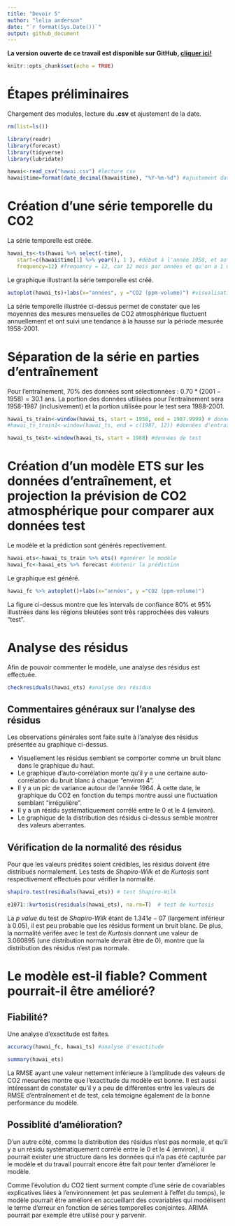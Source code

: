 ```yaml
---
title: "Devoir 5"
author: "lelia anderson"
date: "`r format(Sys.Date())`"
output: github_document
---
```


**La version ouverte de ce travail est disponible sur GitHub, [cliquer ici!](https://github.com/leliaanderson/GAE-7007.git)**

```r
knitr::opts_chunk$set(echo = TRUE)
```


# Étapes préliminaires
Chargement des modules, lecture du **.csv** et ajustement de la date.

```r
rm(list=ls())

library(readr)
library(forecast)
library(tidyverse)
library(lubridate)

hawai<-read_csv("hawai.csv") #lecture csv
hawai$time=format(date_decimal(hawai$time), "%Y-%m-%d") #ajustement date
```

# Création d'une série temporelle du CO2
La série temporelle est créée.

```r
hawai_ts<-ts(hawai %>% select(-time), 
   start=c(hawai$time[1] %>% year(), 1 ), #début à l'année 1958, et au 1er mois 
   frequency=12) #frequency = 12, car 12 mois par années et qu'on a 1 mesure par mois
```

Le graphique illustrant la série temporelle est créé.

```r
autoplot(hawai_ts)+labs(x="années", y ="CO2 (ppm-volume)") #visualisation générale
```

La série temporelle illustrée ci-dessus permet de constater que les moyennes des mesures mensuelles de CO2 atmosphérique fluctuent annuellement et ont suivi une tendance à la hausse sur la période mesurée 1958-2001.

# Séparation de la série en parties d'entraînement
Pour l'entraînement, 70% des données sont sélectionnées : $0.70*(2001−1958)=30.1$ ans. La portion des données utilisées pour l'entraînement sera 1958-1987 (inclusivement) et la portion utilisée pour le test sera 1988-2001.

```r
hawai_ts_train<-window(hawai_ts, start = 1958, end = 1987.9999) # données d'entraînement
#hawai_ts_train1<-window(hawai_ts, end = c(1987, 12)) #données d'entraînement, autre méthode

hawai_ts_test<-window(hawai_ts, start = 1988) #données de test
```

# Création d'un modèle ETS sur les données d'entraînement, et projection la prévision de CO2 atmosphérique pour comparer aux données test
Le modèle et la prédiction sont générés repectivement.
```r
hawai_ets<-hawai_ts_train %>% ets() #générer le modèle
hawai_fc<-hawai_ets %>% forecast #obtenir la prédiction
```

Le graphique est généré. 
```r
hawai_fc %>% autoplot()+labs(x="années", y ="CO2 (ppm-volume)")
```

La figure ci-dessus montre que les intervals de confiance 80% et 95% illustrées dans les régions bleutées sont très rapprochées des valeurs "test".

# Analyse des résidus
Afin de pouvoir commenter le modèle, une analyse des résidus est effectuée.

```r
checkresiduals(hawai_ets) #analyse des résidus
```


## Commentaires généraux sur l'analyse des résidus
Les observations générales sont faite suite à l'analyse des résidus présentée au graphique ci-dessus.

- Visuellement les résidus semblent se comporter comme un bruit blanc dans le graphique du haut.
- Le graphique d'auto-corrélation monte qu'il y a une certaine auto-corrélation du bruit blanc à chaque "environ 4".
- Il y a un pic de variance autour de l'année 1964. À cette date, le graphique du CO2 en fonction du temps montre aussi une fluctuation semblant "irrégulière".
- Il y a un résidu systématiquement corrélé entre le 0 et le 4 (environ).
- Le graphique de la distribution des résidus ci-dessus semble montrer des valeurs aberrantes.

## Vérification de la normalité des résidus

Pour que les valeurs prédites soient crédibles, les résidus doivent être distribués normalement. Les tests de *Shapiro-Wilk* et de *Kurtosis* sont respectivement effectués pour vérifier la normalité.

```r
shapiro.test(residuals(hawai_ets)) # test Shapiro-Wilk
```

```r
e1071::kurtosis(residuals(hawai_ets), na.rm=T)  # test de kurtosis
```

La *p value* du test de *Shapiro-Wilk* étant de $1.341e-07$ (largement inférieur à $0.05$), il est peu probable que les résidus forment un bruit blanc. De plus, la normalité vérifée avec le test de *Kurtosis* donnant une valeur de 3.060895 (une distribution normale devrait être de 0), montre que la distribution des résidus n'est pas normale.

# Le modèle est-il fiable? Comment pourrait-il être amélioré?

## Fiabilité?
Une analyse d'exactitude est faites.

```r
accuracy(hawai_fc, hawai_ts) #analyse d'exactitude
```


```r
summary(hawai_ets)
```


La RMSE ayant une valeur nettement inférieure à l'amplitude des valeurs de CO2 mesurées montre que l'exactitude du modèle est bonne. Il est aussi intéressant de constater qu'il y a peu de différentes entre les valeurs de RMSE d'entraînement et de test, cela témoigne également de la bonne performance du modèle.

## Possiblité d'amélioration?
D'un autre côté, comme la distribution des résidus n'est pas normale, et qu'il y a un résidu systématiquement corrélé entre le 0 et le 4 (environ), il pourrait exister une structure dans les données qui n'a pas été capturée par le modèle et du travail pourrait encore être fait pour tenter d'améliorer le modèle.

Comme l'évolution du CO2 tient surment compte d'une série de covariables explicatives liées à l'environnement (et pas seulement à l'effet du temps), le modèle pourrait être amélioré en accueillant des covariables qui modélisent le terme d'erreur en fonction de séries temporelles conjointes. ARIMA pourrait par exemple être utilisé pour y parvenir.